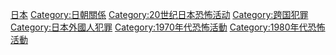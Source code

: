 {{catmore|朝鲜绑架日本人问题}}

[[Category:朝鮮綁架問題|日本]]
[[Category:日朝關係|Category:日朝關係]]
[[Category:20世纪日本恐怖活动|Category:20世纪日本恐怖活动]]
[[Category:跨国犯罪|Category:跨国犯罪]]
[[Category:日本外國人犯罪|Category:日本外國人犯罪]]
[[Category:1970年代恐怖活動|Category:1970年代恐怖活動]]
[[Category:1980年代恐怖活動|Category:1980年代恐怖活動]]